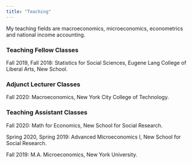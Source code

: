 ```yaml
---
title: "Teaching"
---
```


My teaching fields are macroeconomics, microeconomics, econometrics and national income accounting. 

### Teaching Fellow Classes

Fall 2019, Fall 2018: Statistics for Social Sciences, Eugene Lang College of Liberal Arts, New School.

### Adjunct Lecturer Classes

Fall 2020: Macroeconomics, New York City College of Technology.

### Teaching Assistant Classes

Fall 2020: Math for Economics, New School for Social Research.

Spring 2020, Spring 2019: Advanced Microeconomics I, New School for Social Research.

Fall 2019: M.A. Microeconomics, New York University.




 

